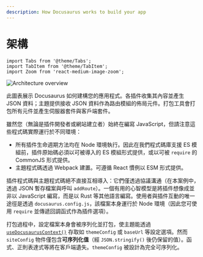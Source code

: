 ```yaml
---
description: How Docusaurus works to build your app
---
```


# 架構

```mdx-code-block
import Tabs from '@theme/Tabs';
import TabItem from '@theme/TabItem';
import Zoom from 'react-medium-image-zoom';
```

<Zoom>

![Architecture overview](/img/architecture.png)

</Zoom>

此圖表展示 Docusaurus 如何建構您的應用程式。各插件收集其內容並產生 JSON 資料；主題提供接收 JSON 資料作為路由模組的佈局元件。打包工具會打包所有元件並產生伺服器套件與客戶端套件。

雖然您（無論是插件開發者或網站建立者）始終在編寫 JavaScript，但請注意這些程式碼實際運行於不同環境：

- 所有插件生命週期方法均在 Node 環境執行。因此在我們程式碼庫支援 ES 模組前，插件原始碼必須以可被導入的 ES 模組形式提供，或以可被 `require` 的 CommonJS 形式提供。
- 主題程式碼透過 Webpack 建置。可遵循 React 慣例以 ESM 形式提供。

插件程式碼與主題程式碼絕不直接互相導入：它們僅透過協議溝通（在本案例中，透過 JSON 暫存檔案與呼叫 `addRoute`）。一個有用的心智模型是將插件想像成並非以 JavaScript 編寫，而是以 Rust 等其他語言編寫。使用者與插件互動的唯一途徑是透過 `docusaurus.config.js`，該檔案本身運行於 Node 環境（因此您可使用 `require` 並傳遞回調函式作為插件選項）。

打包過程中，設定檔案本身會被序列化並打包，使主題能透過 [`useDocusaurusContext()`](../docusaurus-core.mdx#useDocusaurusContext) 存取如 `themeConfig` 或 `baseUrl` 等設定選項。然而 `siteConfig` 物件僅包含**可序列化值**（經 `JSON.stringify()` 後仍保留的值）。函式、正則表達式等將在客戶端遺失。`themeConfig` 被設計為完全可序列化。